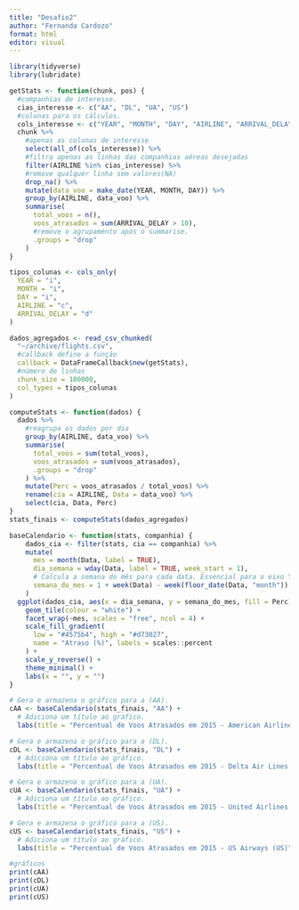 ---
title: "Desafio2"
author: "Fernanda Cardozo"
format: html
editor: visual
---

```{r}
library(tidyverse)
library(lubridate)
```

```{r}
getStats <- function(chunk, pos) {
  #companhias de interesse.
  cias_interesse <- c("AA", "DL", "UA", "US")
  #colunas para os cálculos.
  cols_interesse <- c("YEAR", "MONTH", "DAY", "AIRLINE", "ARRIVAL_DELAY")
  chunk %>%
    #apenas as colunas de interesse
    select(all_of(cols_interesse)) %>%
    #filtra apenas as linhas das companhias aéreas desejadas
    filter(AIRLINE %in% cias_interesse) %>%
    #remove qualquer linha sem valores(NA)
    drop_na() %>%
    mutate(data_voo = make_date(YEAR, MONTH, DAY)) %>%
    group_by(AIRLINE, data_voo) %>%
    summarise(
      total_voos = n(),
      voos_atrasados = sum(ARRIVAL_DELAY > 10),
      #remove o agrupamento após o summarise.
      .groups = "drop"
    )
}

```


```{r}
tipos_colunas <- cols_only(
  YEAR = "i",
  MONTH = "i",
  DAY = "i",
  AIRLINE = "c",
  ARRIVAL_DELAY = "d"
)
```

```{r}
dados_agregados <- read_csv_chunked(
  "~/archive/flights.csv",
  #callback define a função
  callback = DataFrameCallback$new(getStats),
  #número de linhas
  chunk_size = 100000,
  col_types = tipos_colunas
)
```

```{r}
computeStats <- function(dados) {
  dados %>%
    #reagrupa os dados por dia
    group_by(AIRLINE, data_voo) %>%
    summarise(
      total_voos = sum(total_voos),
      voos_atrasados = sum(voos_atrasados),
      .groups = "drop"
    ) %>%
    mutate(Perc = voos_atrasados / total_voos) %>%
    rename(cia = AIRLINE, Data = data_voo) %>%
    select(cia, Data, Perc)
}
stats_finais <- computeStats(dados_agregados)
```

```{r}
baseCalendario <- function(stats, companhia) {
    dados_cia <- filter(stats, cia == companhia) %>%
    mutate(
      mes = month(Data, label = TRUE),
      dia_semana = wday(Data, label = TRUE, week_start = 1),
      # Calcula a semana do mês para cada data. Essencial para o eixo Y do calendário.
      semana_do_mes = 1 + week(Data) - week(floor_date(Data, "month"))
    )
  ggplot(dados_cia, aes(x = dia_semana, y = semana_do_mes, fill = Perc)) +
    geom_tile(colour = "white") +
    facet_wrap(~mes, scales = "free", ncol = 4) +
    scale_fill_gradient(
      low = "#4575b4", high = "#d73027",
      name = "Atraso (%)", labels = scales::percent
    ) +
    scale_y_reverse() +
    theme_minimal() +
    labs(x = "", y = "")
}
```

```{r}
# Gera e armazena o gráfico para a (AA).
cAA <- baseCalendario(stats_finais, "AA") +
  # Adiciona um título ao gráfico.
  labs(title = "Percentual de Voos Atrasados em 2015 - American Airlines (AA)")

# Gera e armazena o gráfico para a (DL).
cDL <- baseCalendario(stats_finais, "DL") +
  # Adiciona um título ao gráfico.
  labs(title = "Percentual de Voos Atrasados em 2015 - Delta Air Lines (DL)")

# Gera e armazena o gráfico para a (UA).
cUA <- baseCalendario(stats_finais, "UA") +
  # Adiciona um título ao gráfico.
  labs(title = "Percentual de Voos Atrasados em 2015 - United Airlines (UA)")

# Gera e armazena o gráfico para a (US).
cUS <- baseCalendario(stats_finais, "US") +
  # Adiciona um título ao gráfico.
  labs(title = "Percentual de Voos Atrasados em 2015 - US Airways (US)")
```

```{r}
#gráficos
print(cAA)
print(cDL)
print(cUA)
print(cUS)
```


